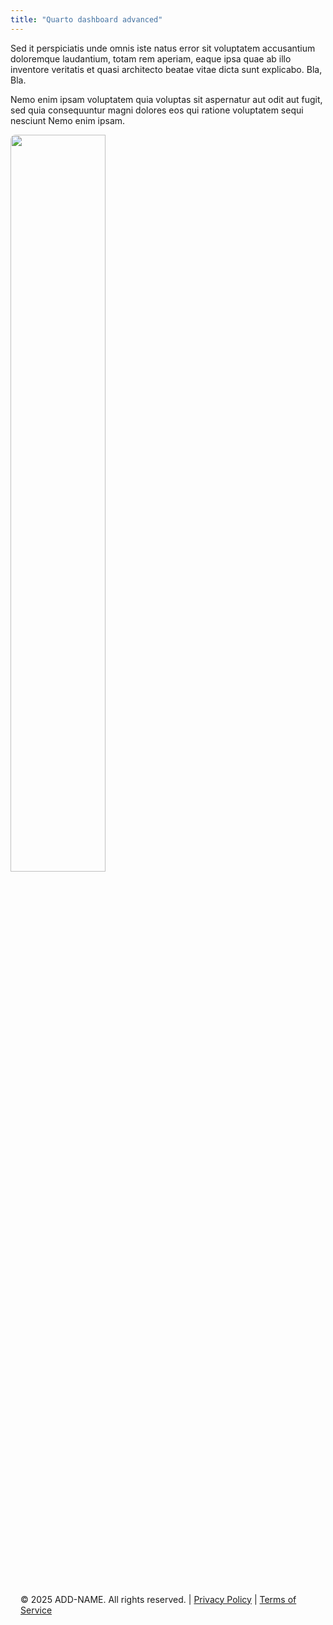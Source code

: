 ```yaml
---
title: "Quarto dashboard advanced"
---
```


::: {.grid}

::: {.g-col-7}

Sed it perspiciatis unde omnis iste natus error sit voluptatem accusantium doloremque laudantium, totam rem aperiam, eaque ipsa quae ab illo inventore veritatis et quasi architecto beatae vitae dicta sunt explicabo. Bla, Bla.

Nemo enim ipsam voluptatem quia voluptas sit aspernatur aut odit aut fugit, sed quia consequuntur magni dolores eos qui ratione voluptatem sequi nesciunt Nemo enim ipsam.

:::
  
::: {.g-col-4}


![](images/home3.png){.center width="55%" style="border-radius: 8px;"}


:::
  
:::  

::: {.footer style="text-align: left; padding: 1rem; margin-top: 10rem;"}

© 2025 ADD-NAME. All rights reserved. | [Privacy Policy](#) | [Terms of Service](#)

:::

